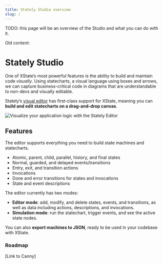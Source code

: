 ```yaml
---
title: Stately Studio overview
slug: /
---
```


TODO: this page will be an overview of the Studio and what you can do with it.

Old content:

# Stately Studio


One of XState’s most powerful features is the ability to build and maintain code _visually_. Using statecharts, a visual language using boxes and arrows, we can capture business-critical code in diagrams that are understandable to non-devs and visually editable.

Stately’s [visual editor](https://stately.ai/editor?source=docs) has first-class support for XState, meaning you can **build and edit statecharts on a drag-and-drop canvas**.

![Visualize your application logic with the Stately Editor](/stately-editor-public-beta.png)

## Features

The editor supports everything you need to build state machines and statecharts.



- Atomic, parent, child, parallel, history, and final states
- Normal, guarded, and delayed events/transitions
- Entry, exit, and transition actions
- Invocations
- Done and error transitions for states and invocations
- State and event descriptions

The editor currently has two modes:

- **Editor mode**: add, modify, and delete states, events, and transitions, as well as data including actions, descriptions, and invocations.
- **Simulation mode**: run the statechart, trigger events, and see the active state nodes.

You can also **export machines to JSON**, ready to be used in your codebase with XState.

### Roadmap

[Link to Canny]